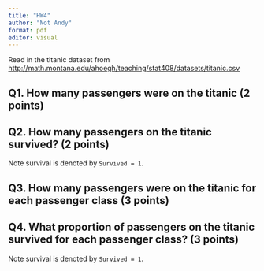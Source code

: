 ```yaml
---
title: "HW4"
author: "Not Andy"
format: pdf
editor: visual
---
```


Read in the titanic dataset from [http://math.montana.edu/ahoegh/teaching/stat408/datasets/titanic.csv](http://math.montana.edu/ahoegh/teaching/stat408/datasets/titanic.csv)


## Q1. How many passengers were on the titanic (2 points)

## Q2. How many passengers on the titanic survived? (2 points)

Note survival is denoted by `Survived = 1`.


## Q3. How many passengers were on the titanic for each passenger class (3 points)


## Q4. What proportion of passengers on the titanic survived for each passenger class? (3 points)

Note survival is denoted by `Survived = 1`.

